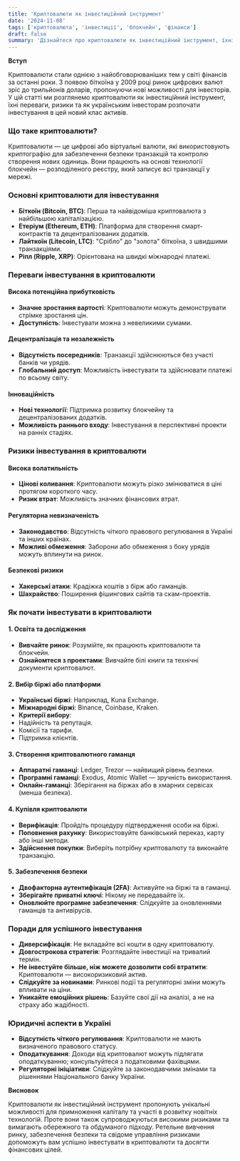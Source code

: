 ```yaml
---
title: 'Криптовалюти як інвестиційний інструмент'
date: '2024-11-08'
tags: ['криптовалюта', 'інвестиції', 'блокчейн', 'фінанси']
draft: false
summary: 'Дізнайтеся про криптовалюти як інвестиційний інструмент, їхні переваги та ризики. Практичні поради для українських інвесторів щодо вкладень у біткоїн, етеріум та інші цифрові активи.'
---
```


**Вступ**

Криптовалюти стали однією з найобговорюваніших тем у світі фінансів за останні роки. З появою біткоїна у 2009 році ринок цифрових валют зріс до трильйонів доларів, пропонуючи нові можливості для інвесторів. У цій статті ми розглянемо криптовалюти як інвестиційний інструмент, їхні переваги, ризики та як українським інвесторам розпочати інвестування в цей новий клас активів.

### Що таке криптовалюти?

Криптовалюти — це цифрові або віртуальні валюти, які використовують криптографію для забезпечення безпеки транзакцій та контролю створення нових одиниць. Вони працюють на основі технології блокчейн — розподіленого реєстру, який записує всі транзакції у мережі.

### Основні криптовалюти для інвестування

- **Біткоїн (Bitcoin, BTC)**: Перша та найвідоміша криптовалюта з найбільшою капіталізацією.
- **Етеріум (Ethereum, ETH)**: Платформа для створення смарт-контрактів та децентралізованих додатків.
- **Лайткоїн (Litecoin, LTC)**: "Срібло" до "золота" біткоїна, з швидшими транзакціями.
- **Ріпл (Ripple, XRP)**: Орієнтована на швидкі міжнародні платежі.

### Переваги інвестування в криптовалюти

#### Висока потенційна прибутковість

- **Значне зростання вартості**: Криптовалюти можуть демонструвати стрімке зростання цін.
- **Доступність**: Інвестувати можна з невеликими сумами.

#### Децентралізація та незалежність

- **Відсутність посередників**: Транзакції здійснюються без участі банків чи урядів.
- **Глобальний доступ**: Можливість інвестувати та здійснювати платежі по всьому світу.

#### Інноваційність

- **Нові технології**: Підтримка розвитку блокчейну та децентралізованих додатків.
- **Можливість раннього входу**: Інвестування в перспективні проекти на ранніх стадіях.

### Ризики інвестування в криптовалюти

#### Висока волатильність

- **Цінові коливання**: Криптовалюти можуть різко змінюватися в ціні протягом короткого часу.
- **Ризик втрат**: Можливість значних фінансових втрат.

#### Регуляторна невизначеність

- **Законодавство**: Відсутність чіткого правового регулювання в Україні та інших країнах.
- **Можливі обмеження**: Заборони або обмеження з боку урядів можуть вплинути на ринок.

#### Безпекові ризики

- **Хакерські атаки**: Крадіжка коштів з бірж або гаманців.
- **Шахрайство**: Поширення фішингових сайтів та скам-проектів.

### Як почати інвестувати в криптовалюти

#### 1. Освіта та дослідження

- **Вивчайте ринок**: Розумійте, як працюють криптовалюти та блокчейн.
- **Ознайомтеся з проектами**: Вивчайте білі книги та технічні документи криптовалют.

#### 2. Вибір біржі або платформи

- **Українські біржі**: Наприклад, Kuna Exchange.
- **Міжнародні біржі**: Binance, Coinbase, Kraken.
- **Критерії вибору**:
- Надійність та репутація.
- Комісії та тарифи.
- Підтримка клієнтів.

#### 3. Створення криптовалютного гаманця

- **Аппаратні гаманці**: Ledger, Trezor — найвищий рівень безпеки.
- **Програмні гаманці**: Exodus, Atomic Wallet — зручність використання.
- **Онлайн-гаманці**: Зберігання на біржах або в хмарних сервісах (менша безпека).

#### 4. Купівля криптовалюти

- **Верифікація**: Пройдіть процедуру підтвердження особи на біржі.
- **Поповнення рахунку**: Використовуйте банківський переказ, карту або інші методи.
- **Здійснення покупки**: Виберіть потрібну криптовалюту та виконайте транзакцію.

#### 5. Забезпечення безпеки

- **Двофакторна аутентифікація (2FA)**: Активуйте на біржі та в гаманці.
- **Зберігайте приватні ключі**: Нікому не передавайте їх.
- **Оновлюйте програмне забезпечення**: Слідкуйте за оновленнями гаманців та антивірусів.

### Поради для успішного інвестування

- **Диверсифікація**: Не вкладайте всі кошти в одну криптовалюту.
- **Довгострокова стратегія**: Розглядайте інвестиції на тривалий термін.
- **Не інвестуйте більше, ніж можете дозволити собі втратити**: Криптовалюти — високоризиковий актив.
- **Слідкуйте за новинами**: Ринкові події та регуляторні зміни можуть впливати на ціни.
- **Уникайте емоційних рішень**: Базуйте свої дії на аналізі, а не на страху або жадібності.

### Юридичні аспекти в Україні

- **Відсутність чіткого регулювання**: Криптовалюти не мають визначеного правового статусу.
- **Оподаткування**: Доходи від криптовалют можуть підлягати оподаткуванню; консультуйтеся з податковими фахівцями.
- **Регуляторні ініціативи**: Слідкуйте за законодавчими змінами та рішеннями Національного банку України.

**Висновок**

Криптовалюти як інвестиційний інструмент пропонують унікальні можливості для примноження капіталу та участі в розвитку новітніх технологій. Проте вони також супроводжуються високими ризиками та вимагають обережного та обдуманого підходу. Ретельне вивчення ринку, забезпечення безпеки та свідоме управління ризиками допоможуть вам успішно інвестувати в криптовалюти та досягти фінансових цілей.
